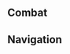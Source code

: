 {{CharacterTabs}}
{{LanguageTabs}}
{{Stub|Official information available}}
{{Upcoming}}
==Combat==
{{Combat VO
|character           = Mika

<!-- Elemental Skill -->
|skill_1_tx          = Precision strike!
|skill_2_tx          = 
|skill_3_tx          = 

<!-- Elemental Burst -->
|burst_1_tx          = Let's keep going, team!
|burst_2_tx          = 
|burst_3_tx          = 

<!-- Sprint Start -->
|sprint-s_1_file     = Sprint Start 01<!--,Sprint Start 02,Sprint Start 03

<!-- Sprint End -->
|sprint-e_1_file     = Sprint End 01<!--,Sprint End 02,Sprint End 03

<!-- Deploying Wind Glider -->
|glider_1_file       = Deploying Wind Glider 01<!--,Deploying Wind Glider 02,Deploying Wind Glider 03

<!-- Opening Treasure Chest -->
|chest_1_file        = Opening Treasure Chest 01
|chest_1_tx          = 
|chest_2_tx          = 
|chest_3_tx          = 

<!-- Low HP -->
|low-hp_1_file       = Low HP 01
|low-hp_1_tx         = 
|low-hp_2_tx         = 
|low-hp_3_tx         =

<!-- Fallen -->
|fallen_1_file       = Fallen 01
|fallen_1_tx         = 
|fallen_2_tx         = 
|fallen_3_tx         = 

<!-- Light Hit Taken -->
|hit-l_1_file        = Light Hit Taken 01<!--,Light Hit Taken 02,Light Hit Taken 03,Light Hit Taken 04,Light Hit Taken 05-->
|hit-l_1_tx          =
|hit-l_2_file        = 

<!-- Heavy Hit Taken -->
|hit-h_1_file        = Heavy Hit Taken 01<!--,Heavy Hit Taken 02,Heavy Hit Taken 03,Heavy Hit Taken 04,Heavy Hit Taken 05-->
|hit-h_1_tx          = 

<!-- Joining Party-->
|join_1_file         = Joining Party 01
|join_1_tx           = 
|join_2_tx           =
|join_3_tx           = 

<!-- Character Idles -->
|idle_1_file         = Standby 01
|idle_1_actual_tx    = 
|idle_2_actual_tx    = 

<!-- Light Attack -->
|atk-l_1_file        = Light Attack 01<!--,Light Attack 02,Light Attack 03,Light Attack 04,Light Attack 05,Light Attack 06,Light Attack 07-->

<!-- Mid Attack -->
|atk-m_1_file        = Mid Attack 01<!--,Mid Attack 02,Mid Attack 03-->

<!-- Heavy Attack -->
|atk-h_1_file        = Heavy Attack 01<!--,Heavy Attack 02,Heavy Attack 03-->

<!-- Climbing -->
|climb_1_file        = Climbing 01<!--,Climbing 02,Climbing 03,Climbing 04,Climbing 05-->

<!-- Climbing Breath -->
|climb-b_1_file      = Climbing Breath 01<!--,Climbing Breath 02,Climbing Breath 03-->

<!-- Jumping -->
|jump_1_file         = Jumping 01<!--,Jumping 02,Jumping 03,Jumping 04,Jumping 05-->
}}

==Navigation==
{{Character Navbox|type=playable|link type=vo}}